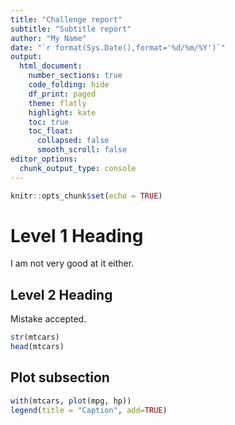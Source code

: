 ```yaml
---
title: "Challenge report"
subtitle: "Subtitle report"
author: "My Name"
date: "`r format(Sys.Date(),format='%d/%m/%Y')`"
output: 
  html_document:
    number_sections: true
    code_folding: hide
    df_print: paged
    theme: flatly
    highlight: kate
    toc: true
    toc_float:
      collapsed: false
      smooth_scroll: false
editor_options: 
  chunk_output_type: console
---
```


```r
knitr::opts_chunk$set(echo = TRUE)
```

# Level 1 Heading

I am not very good at it either.

## Level 2 Heading

Mistake accepted.

```r
str(mtcars)
head(mtcars)
```

## Plot subsection
```r
with(mtcars, plot(mpg, hp))
legend(title = "Caption", add=TRUE)
```

